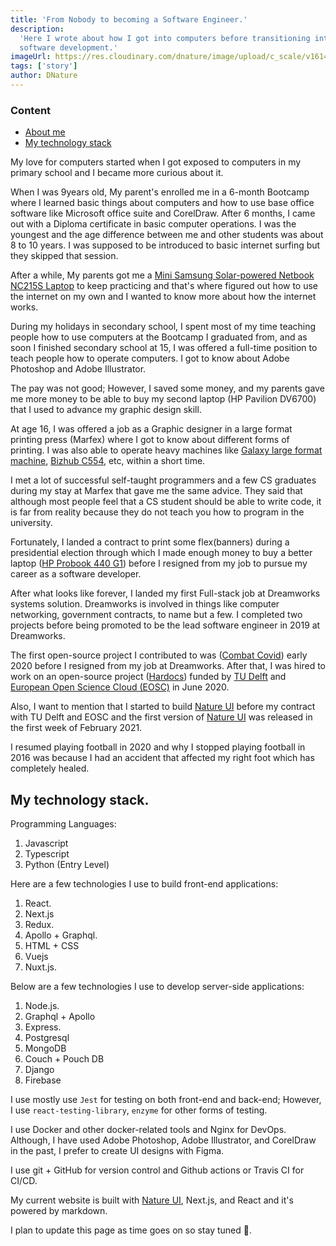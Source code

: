 ```yaml
---
title: 'From Nobody to becoming a Software Engineer.'
description:
  'Here I wrote about how I got into computers before transitioning into
  software development.'
imageUrl: https://res.cloudinary.com/dnature/image/upload/c_scale/v1614778253/blog/my-story/journey_xfsmxh.png
tags: ['story']
author: DNature
---
```


### Content

- [About me](#)
- [My technology stack](#my-technology-stack)

My love for computers started when I got exposed to computers in my primary
school and I became more curious about it.

When I was 9years old, My parent's enrolled me in a 6-month Bootcamp where I
learned basic things about computers and how to use base office software like
Microsoft office suite and CorelDraw. After 6 months, I came out with a Diploma
certificate in basic computer operations. I was the youngest and the age
difference between me and other students was about 8 to 10 years. I was supposed
to be introduced to basic internet surfing but they skipped that session.

After a while, My parents got me a
[Mini Samsung Solar-powered Netbook NC215S Laptop](https://res.cloudinary.com/dnature/image/upload/c_scale/v1614778937/blog/my-story/iu_mta2dz.jpg)
to keep practicing and that's where figured out how to use the internet on my
own and I wanted to know more about how the internet works.

During my holidays in secondary school, I spent most of my time teaching people
how to use computers at the Bootcamp I graduated from, and as soon I finished
secondary school at 15, I was offered a full-time position to teach people how
to operate computers. I got to know about Adobe Photoshop and Adobe Illustrator.

The pay was not good; However, I saved some money, and my parents gave me more
money to be able to buy my second laptop (HP Pavilion DV6700) that I used to
advance my graphic design skill.

At age 16, I was offered a job as a Graphic designer in a large format printing
press (Marfex) where I got to know about different forms of printing. I was also
able to operate heavy machines like
[Galaxy large format machine](https://biashara.co.ke/ads/3-2m-10ft-large-format-eco-solvent-printer-outdoor-flex-banner-posters-printing-machine/),
[Bizhub C554](https://www.abdofficesolutions.com/collections/refurbished-konica-minolta-copiers-printers/products/konica-minolta-bizhub-c554),
etc, within a short time.

I met a lot of successful self-taught programmers and a few CS graduates during
my stay at Marfex that gave me the same advice. They said that although most
people feel that a CS student should be able to write code, it is far from
reality because they do not teach you how to program in the university.

Fortunately, I landed a contract to print some flex(banners) during a
presidential election through which I made enough money to buy a better laptop
([HP Probook 440 G1](https://external-content.duckduckgo.com/iu/?u=https%3A%2F%2Flaptoping.com%2Fspecs%2Fwp-content%2Fuploads%2F2014%2F04%2FHP-ProBook-440-G1.png&f=1&nofb=1))
before I resigned from my job to pursue my career as a software developer.

After what looks like forever, I landed my first Full-stack job at Dreamworks
systems solution. Dreamworks is involved in things like computer networking,
government contracts, to name but a few. I completed two projects before being
promoted to be the lead software engineer in 2019 at Dreamworks.

The first open-source project I contributed to was
([Combat Covid](https://combatcovid.equipment)) early 2020 before I resigned
from my job at Dreamworks. After that, I was hired to work on an open-source
project ([Hardocs](https://hardocs.github.io)) funded by
[TU Delft](https://tudelft.nl) and
[European Open Science Cloud (EOSC)](https://ec.europa.eu/info/index_en) in
June 2020.

Also, I want to mention that I started to build
[Nature UI](https://nature-ui.com) before my contract with TU Delft and EOSC and
the first version of [Nature UI](https://nature-ui.com) was released in the
first week of February 2021.

I resumed playing football in 2020 and why I stopped playing football in 2016
was because I had an accident that affected my right foot which has completely
healed.

## My technology stack.

Programming Languages:

1. Javascript
2. Typescript
3. Python (Entry Level)

Here are a few technologies I use to build front-end applications:

1. React.
2. Next.js
3. Redux.
4. Apollo + Graphql.
5. HTML + CSS
6. Vuejs
7. Nuxt.js.

Below are a few technologies I use to develop server-side applications:

1. Node.js.
2. Graphql + Apollo
3. Express.
4. Postgresql
5. MongoDB
6. Couch + Pouch DB
7. Django
8. Firebase

I use mostly use `Jest` for testing on both front-end and back-end; However, I
use `react-testing-library`, `enzyme` for other forms of testing.

I use Docker and other docker-related tools and Nginx for DevOps. Although, I
have used Adobe Photoshop, Adobe Illustrator, and CorelDraw in the past, I
prefer to create UI designs with Figma.

I use git + GitHub for version control and Github actions or Travis CI for
CI/CD.

My current website is built with [Nature UI](https://nature-ui.com), Next.js,
and React and it's powered by markdown.

I plan to update this page as time goes on so stay tuned 🙂.
